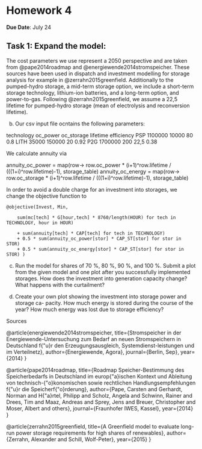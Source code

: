 # Homework 4

**Due Date**: July 24

## Task 1: Expand the model:

The cost parameters we use represent a 2050 perspective and are taken from @pape2014roadmap and @energiewende2014stromspeicher. These sources have been used in dispatch and investment modelling for storage analysis for example in @zerrahn2015greenfield. Additionally to the pumped-hydro storage, a mid-term storage option, we include a short-term storage technology, lithium-ion batteries, and a long-term option, and power-to-gas. 
Following @zerrahn2015greenfield, we assume a 22,5 lifetime for pumped-hydro storage (mean of electrolysis and reconversion lifetime).

b) 
Our csv input file ocntains the following parameters:

technology	oc_power	oc_storage	lifetime	efficiency
PSP	  1100000	  10000	80	    0.8
LITH	35000  	 150000	20	    0.92
P2G	  1700000    	200	22,5	0.38

We calculate annuity via 

annuity_oc_power = map(row-> row.oc_power * (i+1)^row.lifetime / (((1+i)^row.lifetime)-1), storage_table)
annuity_oc_energy = map(row-> row.oc_storage * (i+1)^row.lifetime / (((1+i)^row.lifetime)-1), storage_table)

In order to avoid a double charge for an investment into storages, we change the objective function to 

    @objective(Invest, Min,

        sum(mc[tech] * G[hour,tech] * 8760/length(HOUR) for tech in TECHNOLOGY, hour in HOUR)

        + sum(annuity[tech] * CAP[tech] for tech in TECHNOLOGY)
        + 0.5 * sum(annuity_oc_power[stor] * CAP_ST[stor] for stor in STOR)
        + 0.5 * sum(annuity_oc_energy[stor] * CAP_ST[stor] for stor in STOR) )


c) Run the model for shares of 70 %, 80 %, 90 %, and 100 %. Submit a plot from
the given model and one plot after you successfully implemented storages. How
does the investment into generation capacity change? What happens with the
curtailment?


d) Create your own plot showing the investment into storage power and storage ca-
pacity. How much energy is stored during the course of the year? How much
energy was lost due to storage efficiency?


Sources

@article{energiewende2014stromspeicher,
  title={Stromspeicher in der Energiewende-Untersuchung zum Bedarf an neuen Stromspeichern in Deutschland f{\"u}r den Erzeugungsausgleich, Systemdienst-leistungen und im Verteilnetz},
  author={Energiewende, Agora},
  journal={Berlin, Sep},
  year={2014}
}


@article{pape2014roadmap,
  title={Roadmap Speicher-Bestimmung des Speicherbedarfs in Deutschland im europ{\"a}ischen Kontext und Ableitung von technisch-{\"o}konomischen sowie rechtlichen Handlungsempfehlungen f{\"u}r die Speicherf{\"o}rderung},
  author={Pape, Carsten and Gerhardt, Norman and H{\"a}rtel, Philipp and Scholz, Angela and Schwinn, Rainer and Drees, Tim and Maaz, Andreas and Sprey, Jens and Breuer, Christopher and Moser, Albert and others},
  journal={Fraunhofer IWES, Kassel},
  year={2014}
}

@article{zerrahn2015greenfield,
  title={A Greenfield model to evaluate long-run power storage requirements for high shares of renewables},
  author={Zerrahn, Alexander and Schill, Wolf-Peter},
  year={2015}
}

